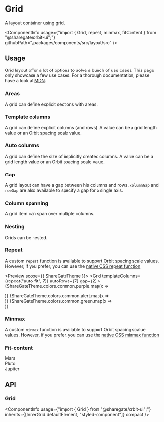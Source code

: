 
<Meta
    title="Components/Grid"
    id="grid"
/>

# Grid

<Tagline>A layout container using grid.</Tagline>

<ComponentInfo
    usage={"import { Grid, repeat, minmax, fitContent } from \"@sharegate/orbit-ui\";"}
    githubPath="/packages/components/src/layout/src"
/>

## Usage

Grid layout offer a lot of options to solve a bunch of use cases. This page only showcase a few use cases. For a thorough documentation, please have a look at [MDN](https://developer.mozilla.org/en-US/docs/Learn/CSS/CSS_layout/Grids).

### Areas

A grid can define explicit sections with areas.

<Preview>
    <Story name="areas">
        <Grid
            areas={["a  a", "b c"]}
            gap={2}
            height={10}
        >
            <Div gridArea="a" backgroundColor="accent-5" />
            <Div gridArea="b" backgroundColor="alert-5" />
            <Div gridArea="c" backgroundColor="green-5" />
        </Grid>
    </Story>
</Preview>

### Template columns

A grid can define explicit columns (and rows). A value can be a grid length value or an Orbit spacing scale value.

<Preview>
    <Story name="template columns">
        <Grid
            templateColumns={[9, 7, "1fr"]}
            gap={2}
            height={5}
        >
            <Div backgroundColor="accent-5" />
            <Div backgroundColor="alert-5" />
            <Div backgroundColor="green-5" />
        </Grid>
    </Story>
</Preview>

### Auto columns

A grid can define the size of implicitly created columns. A value can be a grid length value or an Orbit spacing scale value.

<Preview>
    <Story name="auto columns">
        <Grid
            autoColumns="1fr"
            gap={2}
            height={10}
        >
            <Div gridColumn={2} backgroundColor="accent-5" />
            <Div backgroundColor="alert-5" />
            <Div backgroundColor="green-5" />
        </Grid>
    </Story>
</Preview>

### Gap

A grid layout can have a gap between his columns and rows. `columnGap` and `rowGap` are also available to specify a gap for a single axis.

<Preview>
    <Story name="gap">
        <Grid
            templateColumns="1fr 1fr"
            gap={2}
            height={10}
        >
            <Div backgroundColor="accent-5" />
            <Div backgroundColor="alert-5" />
            <Div backgroundColor="green-5" />
            <Div backgroundColor="neutral-5" />
        </Grid>
    </Story>
</Preview>

### Column spanning

A grid item can span over multiple columns.

<Preview>
    <Story name="column span">
        <Grid
            templateColumns="1fr 1fr 1fr"
            gap={2}
            height={10}
        >
            <Div backgroundColor="accent-5" />
            <Div backgroundColor="alert-5" />
            <Div backgroundColor="green-5" />
            <Div gridColumnSpan={3} gridRow={2} backgroundColor="neutral-5" />
        </Grid>
    </Story>
</Preview>

### Nesting

Grids can be nested.

<Preview>
    <Story name="nesting">
        <Grid
            templateRows={[5, 5]}
            gap={2}
        >
            <Grid templateColumns={[9, "auto"]}>
                <Div backgroundColor="accent-5" />
                <Div backgroundColor="alert-5" />
            </Grid>
            <Grid templateColumns={["auto", 14]}>
                <Div backgroundColor="green-5" />
                <Div backgroundColor="neutral-5" />
            </Grid>
        </Grid>
    </Story>
</Preview>

### Repeat

A custom `repeat` function is available to support Orbit spacing scale values. However, if you prefer, you can use the [native CSS repeat function](https://developer.mozilla.org/en-US/docs/Web/CSS/repeat())

<Preview scope={{ ShareGateTheme }}>
    <Story name="repeat function">
        <Grid
            templateColumns={repeat("auto-fit", 7)}
            autoRows={7}
            gap={2}
        >
            {ShareGateTheme.colors.common.purple.map(x => <Div backgroundColor={x} key={x} />)}
            {ShareGateTheme.colors.common.alert.map(x => <Div backgroundColor={x} key={x} />)}
            {ShareGateTheme.colors.common.green.map(x => <Div backgroundColor={x} key={x} />)}
        </Grid>
    </Story>
</Preview>

### Minmax

A custom `minmax` function is available to support Orbit spacing scalue values. However, if you prefer, you can use the [native CSS minmax function](https://developer.mozilla.org/en-US/docs/Web/CSS/minmax())

<Preview>
    <Story name="minmax function">
        <Grid
            templateColumns={[minmax(9, "1fr"), 10, minmax(9, "1fr")]}
            gap={2}
            height={5}
        >
            <Div backgroundColor="accent-5" />
            <Div backgroundColor="alert-5" />
            <Div backgroundColor="green-5" />
        </Grid>
    </Story>
</Preview>

### Fit-content

<Preview>
    <Story name="fit-content function">
        <Grid
            templateColumns={[fitContent(9), fitContent(9), "1fr"]}
            gap={2}
            alignItems="center"
            color="alias-static-white"
        >
            <Div backgroundColor="alias-accent" padding={1}>Mars</Div>
            <Div backgroundColor="alias-alert" padding={1}>Pluto</Div>
            <Div backgroundColor="alias-success" padding={1}>Jupiter</Div>
        </Grid>
    </Story>
</Preview>

## API

### Grid

<ComponentInfo
    usage={"import { Grid } from \"@sharegate/orbit-ui\";"}
    inherits={[InnerGrid.defaultElement, "styled-component"]}
    compact
/>

<ArgsTable of={InnerGrid} sort="alpha" />
